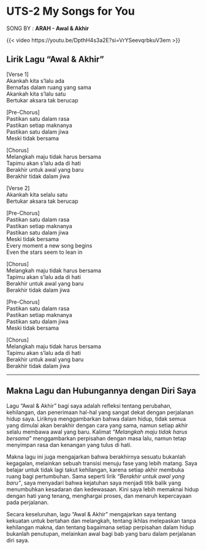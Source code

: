 # UTS-2 My Songs for You

SONG BY : **ARAH - Awal & Akhir**

{{< video https://youtu.be/DpthH4s3a2E?si=VrYSeevqrbkuV3em >}}


## Lirik Lagu “Awal & Akhir”

[Verse 1]  
Akankah kita s’lalu ada  
Bernafas dalam ruang yang sama  
Akankah kita s’lalu satu  
Bertukar aksara tak berucap  

[Pre-Chorus]  
Pastikan satu dalam rasa  
Pastikan setiap maknanya  
Pastikan satu dalam jiwa  
Meski tidak bersama  

[Chorus]  
Melangkah maju tidak harus bersama  
Tapimu akan s’lalu ada di hati  
Berakhir untuk awal yang baru  
Berakhir tidak dalam jiwa  

[Verse 2]  
Akankah kita selalu satu  
Bertukar aksara tak berucap  

[Pre-Chorus]  
Pastikan satu dalam rasa  
Pastikan setiap maknanya  
Pastikan satu dalam jiwa  
Meski tidak bersama  
Every moment a new song begins  
Even the stars seem to lean in  

[Chorus]  
Melangkah maju tidak harus bersama  
Tapimu akan s’lalu ada di hati  
Berakhir untuk awal yang baru  
Berakhir tidak dalam jiwa  

[Pre-Chorus]  
Pastikan satu dalam rasa  
Pastikan setiap maknanya  
Pastikan satu dalam jiwa  
Meski tidak bersama  

[Chorus]  
Melangkah maju tidak harus bersama  
Tapimu akan s’lalu ada di hati  
Berakhir untuk awal yang baru  
Berakhir tidak dalam jiwa  

---

## Makna Lagu dan Hubungannya dengan Diri Saya

Lagu “Awal & Akhir” bagi saya adalah refleksi tentang perubahan, kehilangan, dan penerimaan hal-hal yang sangat dekat dengan perjalanan hidup saya. Liriknya menggambarkan bahwa dalam hidup, tidak semua yang dimulai akan berakhir dengan cara yang sama, namun setiap akhir selalu membawa awal yang baru. Kalimat *“Melangkah maju tidak harus bersama”* menggambarkan perpisahan dengan masa lalu, namun tetap menyimpan rasa dan kenangan yang tulus di hati. 

Makna lagu ini juga mengajarkan bahwa berakhirnya sesuatu bukanlah kegagalan, melainkan sebuah transisi menuju fase yang lebih matang. Saya belajar untuk tidak lagi takut kehilangan, karena setiap akhir membuka ruang bagi pertumbuhan. Sama seperti lirik *“Berakhir untuk awal yang baru”*, saya menyadari bahwa kejatuhan saya menjadi titik balik yang menumbuhkan kesadaran dan kedewasaan. Kini saya lebih memaknai hidup dengan hati yang tenang, menghargai proses, dan menaruh kepercayaan pada perjalanan.

Secara keseluruhan, lagu “Awal & Akhir” mengajarkan saya tentang kekuatan untuk bertahan dan melangkah, tentang ikhlas melepaskan tanpa kehilangan makna, dan tentang bagaimana setiap perpisahan dalam hidup bukanlah penutupan, melainkan awal bagi bab yang baru dalam perjalanan diri saya.
